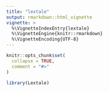 ```yaml
---
title: "lextale"
output: rmarkdown::html_vignette
vignette: >
  %\VignetteIndexEntry{lextale}
  %\VignetteEngine{knitr::rmarkdown}
  %\VignetteEncoding{UTF-8}
---
```


```r
knitr::opts_chunk$set(
  collapse = TRUE,
  comment = "#>"
)
```

```r
library(Lextale)
```
